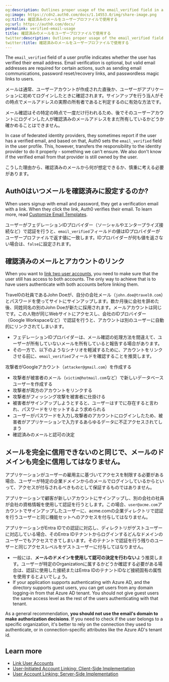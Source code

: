 ```yaml
---
og:description: Outlines proper usage of the email_verified field in a user profile.
og:image: https://cdn2.auth0.com/docs/1.14553.0/img/share-image.png
og:title: 確認済みのメールをユーザープロファイルで使用する
og:url: https://auth0.com/docs/
permalink: verified-email-usage
title: 確認済みのメールをユーザープロファイルで使用する
twitter:description: Outlines proper usage of the email_verified field in a user profile.
twitter:title: 確認済みのメールをユーザープロファイルで使用する
---
```


The `email_verified` field of a user profile indicates whether the user has verified their email address. Email verification is optional, but valid email addresses are required for certain actions, such as sending email communications, password reset/recovery links, and <Tooltip tip="Passwordless: Form of authentication that does not rely on a password as the first factor." cta="View Glossary" href="/docs/glossary?term=passwordless">passwordless</Tooltip> magic links to users.

メールは通常、ユーザーアカウントが作成された直後か、ユーザーがアプリケーションに初めてログインしたときに確認されます。サインアップを行う当人がその時点でメールアドレスの実際の所有者であると判定するのに有効な方法です。

メール確認はその特定の時点で一度だけ行われるため、後でそのユーザーアカウントにログインした人が確認済みのメールアドレスをまだ所有しているかどうか確かめることはできません。

In case of federated <Tooltip tip="Identity Provider (IdP): Service that stores and manages digital identities." cta="View Glossary" href="/docs/glossary?term=identity+providers">identity providers</Tooltip>, they sometimes report if the user has a verified email, and based on that, Auth0 sets the `email_verified` field in the user profile. This, however, transfers the responsibility to the identity provider to do it properly - something we can't ensure. We also don't know if the verified email from that provider is still owned by the user.

こうした理由から、確認済みのメールから何が想定できるか、慎重に考える必要があります。

## Auth0はいつメールを確認済みに設定するのか?

When users signup with email and password, they get a verification email with a link. When they click the link, Auth0 verifies their email. To learn more, read [Customize Email Templates](/docs/customize/email/email-templates).

ユーザーがフェデレーションIDプロバイダー（ソーシャルやエンタープライズ接続など）で認証を行うと、`email_verified`フィールドの値はIDプロバイダーがユーザープロファイルで返す値に一致します。IDプロバイダーが何も値を返さない場合は、`false`に設定されます。

## 確認済みのメールとアカウントのリンク

When you want to [link two user accounts](/docs/manage-users/user-accounts/user-account-linking), you need to make sure that the user still has access to both accounts. The only way to achieve that is to have users authenticate with both accounts before linking them.

Travel0の社員であるJohn Doeが、自分の会社メール（`john.doe@travel0.com`）とパスワードを使ってサイトにサインアップします。数か月後に会社を辞めた後、同姓同名の別のJohn Doeが新たに採用されます。メールアカウントは同じです。この人物が同じWebサイトにアクセスし、会社のIDプロバイダー（Google Workspaceなど）で認証を行うと、アカウントは別のユーザーに自動的にリンクされてしまいます。

* フェデレーションIDプロバイダーは、メール確認の処理方法を間違えて、ユーザーが所有していないメールを所有していると報告する場合があります。
* その一方で、以下のようなシナリオを軽減するために、アカウントをリンクさせる前に、`email_verified`フィールドを確認することを推奨します。

攻撃者がGoogleアカウント（`attacker@gmail.com`）を作成する

* 攻撃者が被害者のメール（`victim@hotmail.com`など）で新しいデータベースユーザーを作成する
* 攻撃者が両方のアカウントをリンクする
* 攻撃者がフィッシング攻撃を被害者に仕掛ける
* 被害者がサインアップしようとすると、ユーザーはすでに存在すると言われ、パスワードをリセットするよう求められる
* ユーザーがパスワードを入力し攻撃者のアカウントにログインしたため、被害者がアプリケーションで入力するあらゆるデータに不正アクセスされてしまう
* 確認済みのメールと認可の決定

## メールを完全に信用できないのと同じで、メールのドメインも完全に信用してはなりません。

アプリケーションがユーザーの雇用主に基づいてアクセスを制限する必要がある場合、ユーザーが特定の企業ドメインからのメールでログインしているからといって、アクセスが付与されるべきものとして保証するものではありません。

アプリケーションで顧客が新しいアカウントにサインアップし、別の会社の社員が会社の資格情報を使用して認証を行うとします。この場合、`user@acme.com`アカウントでサインアップしたユーザーに、acme.comの企業ディレクトリで認証を行うユーザーと同じ機能セットへのアクセスを付与してはなりません。

アプリケーションがEntra IDでの認証に対応し、ディレクトリがゲストユーザーに対応している場合、そのEntra IDテナントからログインするどんなドメインのユーザーでもアクセスできてしまいます。そのテナントで認証を行う残りのユーザーと同じアクセスレベルをゲストユーザーに付与してはなりません。

* 一般には、**メールのドメインを使用して認可の決定を行わない**よう推奨します。ユーザーが特定のOrganizationに属するかどうか確認する必要がある場合は、認証に使用した接続またはEntra IDのテナントIDなど接続固有の属性を使用するとよいでしょう。
* If your application supports authenticating with Azure AD, and the directory supports guest users, you can get users from any domain logging-in from that Azure AD tenant. You should not give guest users the same access level as the rest of the users authenticating with that tenant.

As a general recommendation, **you should not use the email's domain to make authorization decisions**. If you need to check if the user belongs to a specific organization, it's better to rely on the connection they used to authenticate, or in connection-specific attributes like the Azure AD's tenant id.

## Learn more

* [Link User Accounts](/docs/manage-users/user-accounts/user-account-linking/link-user-accounts)
* [User-Initiated Account Linking: Client-Side Implementation](/docs/manage-users/user-accounts/user-account-linking/user-initiated-account-linking-client-side-implementation)
* [User Account Linking: Server-Side Implementation](/docs/manage-users/user-accounts/user-account-linking/suggested-account-linking-server-side-implementation)